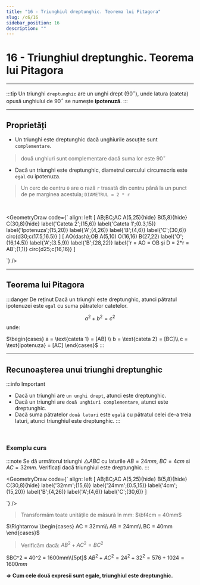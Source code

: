 ```yaml
---
title: "16 - Triunghiul dreptunghic. Teorema lui Pitagora"
slug: /c6/16
sidebar_position: 16
description: ""
---
```



# 16 - Triunghiul dreptunghic. Teorema lui Pitagora
---
:::tip
Un triunghi `dreptunghic` are un unghi drept ($90^\circ$), unde latura (cateta) opusă unghiului de $90^\circ$ se numește **ipotenuză**.
:::

---
 
## Proprietăți

- Un triunghi este dreptunghic dacă unghiurile ascuțite sunt `complementare`.
> două unghiuri sunt complementare dacă suma lor este $90^\circ$

- Dacă un triunghi este dreptunghic, diametrul cercului circumscris este `egal` cu ipotenuza.
> Un cerc de centru `O` are o rază `r` trasată din centru până la un punct de pe marginea acestuia; `DIAMETRUL = 2 * r`
<br />

<GeometryDraw code={`
align: left
[
AB;BC;AC
A(5,25){hide}
B(5,8){hide}
C(30,8){hide}
label{'Cateta 2';(15,6)}
label{'Cateta 1';(0.3,15)}
label{'Ipotenuza';(15,20)}
label{'A';(4,26)}
label{'B';(4,6)}
label{'C';(30,6)}
circ{d30;c(17.5,16.5)}
]
[
AO{dash};OB
A(5,10)
O(16,16)
B(27,22)
label{'O';(16,14.5)}
label{'A';(3.5,9)}
label{'B';(28,22)}
label{'r = AO = OB și D = 2*r = AB';(1,1)}
circ{d25;c(16,16)}
]

`} />

---

## Teorema lui Pitagora

:::danger De reținut
Dacă un triunghi este dreptunghic, atunci pătratul ipotenuzei este `egal` cu suma pătratelor catetelor.

$$
a^2 + b^2 = c^2
$$
unde:

$\begin{cases}
a = \text{cateta 1} = [AB] \\
b = \text{cateta 2} = [BC]\\
c = \text{ipotenuza} = [AC]
\end{cases}$ 
:::

---

## Recunoașterea unui triunghi dreptunghic

:::info Important
- Dacă un triunghi are `un unghi drept`, atunci este dreptunghic.
- Dacă un triunghi are `două unghiuri complementare`, atunci este dreptunghic.
- Dacă suma pătratelor `două laturi` este `egală` cu pătratul celei de-a treia laturi, atunci triunghiul este dreptunghic.
:::
<br />

### Exemplu curs

:::note
Se dă următorul triunghi  $\triangle ABC$ cu laturile $AB = 24mm$, $BC = 4cm$ si $AC = 32mm$. Verificați dacă triunghiul este dreptunghic.
:::

<GeometryDraw code={`
align: left
[
AB;BC;AC
A(5,25){hide}
B(5,8){hide}
C(30,8){hide}
label{'32mm';(15,6)}
label{'24mm';(0.5,15)}
label{'4cm';(15,20)}
label{'B';(4,26)}
label{'A';(4,6)}
label{'C';(30,6)}
]

`} />

> Transformăm toate unitățile de măsură în mm: $\bf4cm = 40mm$

$\Rightarrow 
\begin{cases} 
AC = 32mm\\ 
AB = 24mm\\
BC = 40mm 
\end{cases}$
> Verificăm dacă: $AB^2 + AC^2 = BC^2$

$BC^2 = 40^2 = 1600mm\\[5pt]$
$AB^2 + AC^2 = 24^2 + 32^2 = 576 + 1024 = 1600mm$

**$\Rightarrow$ Cum cele două expresii sunt egale, triunghiul este dreptunghic.**
